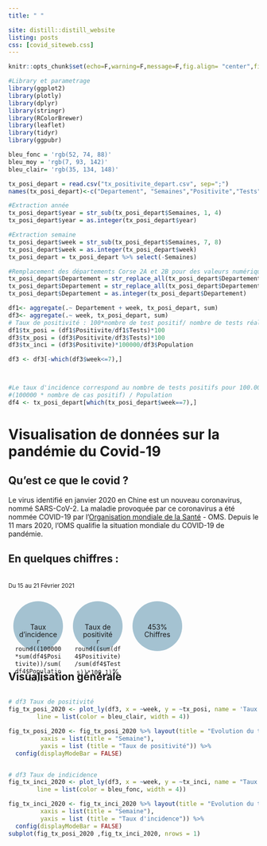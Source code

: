 ```yaml
---
title: " "

site: distill::distill_website
listing: posts
css: [covid_siteweb.css]
---
```



<style>
.box {
    display: flex;
    flex-wrap: wrap;
    align-items: center;
    align-content: space-between;

}
  

.circle {
    margin:10px;
    width:100px;
    background: #A4C2D1;
    height:100px;
    text-align:center;
    border-radius:100px;
    <strong>line-height: 90px; /* 100 - 10 */</strong>
}

.circle.multi-line {
    line-height:15px;
    height:70px;
    padding-top:30px;
    /* 70 + 30 = 100 */
}


span.bulle {
    position: relative;
    z-index: 24;
    cursor: pointer;
}
</style>


```r
knitr::opts_chunk$set(echo=F,warning=F,message=F,fig.align= "center",fig.height= 5, fig.width= 8.5)
```

```r
#Library et parametrage
library(ggplot2)
library(plotly)
library(dplyr)
library(stringr)
library(RColorBrewer)
library(leaflet)
library(tidyr)
library(ggpubr)

bleu_fonc = 'rgb(52, 74, 88)'
bleu_moy = 'rgb(7, 93, 142)'
bleu_clair= 'rgb(35, 134, 148)'
```


```r
tx_posi_depart = read.csv("tx_positivite_depart.csv", sep=";")
names(tx_posi_depart)<-c("Departement", "Semaines","Positivite","Tests","Classe_Age","Population")

#Extraction année
tx_posi_depart$year = str_sub(tx_posi_depart$Semaines, 1, 4) 
tx_posi_depart$year = as.integer(tx_posi_depart$year)

#Extraction semaine
tx_posi_depart$week = str_sub(tx_posi_depart$Semaines, 7, 8) 
tx_posi_depart$week = as.integer(tx_posi_depart$week)
tx_posi_depart = tx_posi_depart %>% select(-Semaines)

#Remplacement des départements Corse 2A et 2B pour des valeurs numériques.
tx_posi_depart$Departement = str_replace_all(tx_posi_depart$Departement, fixed("2B"), "200")
tx_posi_depart$Departement = str_replace_all(tx_posi_depart$Departement, fixed("2A"), "201")
tx_posi_depart$Departement = as.integer(tx_posi_depart$Departement)

df1<- aggregate(.~ Departement + week, tx_posi_depart, sum)
df3<- aggregate(.~ week, tx_posi_depart, sum)
# Taux de positivité : 100*nombre de test positif/ nombre de tests réalisés
df1$tx_posi = (df1$Positivite/df1$Tests)*100
df3$tx_posi = (df3$Positivite/df3$Tests)*100
df3$tx_inci = (df3$Positivite)*100000/df3$Population

df3 <- df3[-which(df3$week<=7),]



#Le taux d'incidence correspond au nombre de tests positifs pour 100.000 habitants. Il est calculé de la manière suivante :
#(100000 * nombre de cas positif) / Population
df4 <- tx_posi_depart[which(tx_posi_depart$week==7),]
```


# Visualisation de données sur la pandémie du Covid-19

## Qu'est ce que le covid ? 
Le virus identifié en janvier 2020 en Chine est un nouveau coronavirus, nommé SARS-CoV-2. La maladie provoquée par ce coronavirus a été nommée COVID-19 par l’[Organisation mondiale de la Santé](https://www.who.int/fr/emergencies/diseases/novel-coronavirus-2019/advice-for-public) - OMS. Depuis le 11 mars 2020, l’OMS qualifie la situation mondiale du COVID-19 de pandémie.

## En quelques chiffres :
<br/>
<small> Du 15 au 21 Février 2021</small>
<br/>

<div class="box"><div class="circle multi-line">Taux d'incidence <br/> `r round((100000*sum(df4$Positivite))/sum(df4$Population),1)` 
</div>
<div class="circle multi-line"> Taux de positivité <br/> `r round((sum(df4$Positivite)/sum(df4$Tests))*100,1)`%
</div>
<div class="circle multi-line"> 453% <br/> Chiffres
</div>


## Visualisation générale 

```r
# df3 Taux de positivité 
fig_tx_posi_2020 <- plot_ly(df3, x = ~week, y = ~tx_posi, name = 'Taux de positivité', type = 'scatter', mode = 'lines',
        line = list(color = bleu_clair, width = 4)) 

fig_tx_posi_2020 <- fig_tx_posi_2020 %>% layout(title = "Evolution du taux de positivité du Covid-19 en 2020",
         xaxis = list(title = "Semaine"),
         yaxis = list (title = "Taux de positivité")) %>%
  config(displayModeBar = FALSE)

```




```r
# df3 Taux de indicidence 
fig_tx_inci_2020 <- plot_ly(df3, x = ~week, y = ~tx_inci, name = "Taux d'incidence", type = 'scatter', mode = 'lines',
        line = list(color = bleu_fonc, width = 4)) 

fig_tx_inci_2020 <- fig_tx_inci_2020 %>% layout(title = "Evolution du taux d'incidence et de positivité du Covid-19 en 2020",
         xaxis = list(title = "Semaine"),
         yaxis = list (title = "Taux d'incidence")) %>%
  config(displayModeBar = FALSE)
subplot(fig_tx_posi_2020 ,fig_tx_inci_2020, nrows = 1)
```